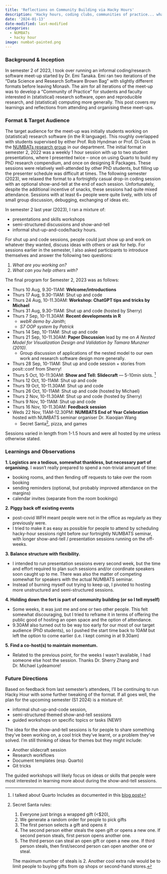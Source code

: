 ```yaml
---
title: 'Reflections on Community Building via Hacky Hours'
description: 'Hacky hours, coding clubs, communities of practice... whatever you call them, here are some reflections on organising and growing an internal community around research software and open science.'
date: '2024-01-13'
date-modified: last-modified
categories:
  - NUMBATs
  - hacky hour
image: numbat-painted.png
---
```


### Background & Inception

In semester 2 of 2023, I took over running an informal coding/research software meet-up started by Dr. Emi Tanaka. Emi ran two iterations of the "Data Science and Research Software Brown Bag" with slightly different formats before leaving Monash. The aim for all iterations of the meet-up was to develop a "Community of Practice" for students and faculty interested in (statistical) research software, open and reproducible research, and (statistical) computing more generally. This post covers my learnings and reflections from attending and organising these meet-ups.

### Format & Target Audience

The target audience for the meet-up was initially students working on (statistical) research software (in the R language). This roughly overlapped with students supervised by either Prof. Rob Hyndman or Prof. Di Cook in the [NUMBATs research group](https://numbat.space) in our department. The initial format in semester 2, 2022 was a weekly 1 hour session with up to two student presentations, where I presented twice -- once on using Quarto to build my PhD research compendium, and once on designing R Packages. These sessions were relatively well-attended by other PhD students, but filling up the presenter schedule was difficult at times. The following semester (2023), we relaxed the format to a fortnightly casual drop-in coding session with an optional show-and-tell at the end of each session. Unfortunately, despite the additional incentive of snacks, these sessions had quite mixed attendance. Sessions with at least 6+ people were quite lively, with lots of small group discussion, debugging, exchanging of ideas etc.

In semester 2 last year (2023), I ran a mixture of:

- presentations and skills workshops
- semi-structured discussions and show-and-tell
- informal shut-up-and-code/hacky hours.

For shut up and code sessions, people could just show up and work on whatever they wanted, discuss ideas with others or ask for help. For sessions earlier in the semester, I also asked participants to introduce themselves and answer the following two questions:

1. _What are you working on?_
2. _What can you help others with?_

The final program for Semester 2, 2023 was as follows:

- Thurs 10 Aug, 9.30-11AM: **Welcome/introductions**
- Thurs 17 Aug, 9.30-11AM: Shut up and code
- Thurs 24 Aug, 10-11.30AM: **Workshop: ChatGPT tips and tricks by Michael**
- Thurs 31 Aug, 9.30-11AM: Shut up and code (hosted by Sherry)
- Thurs 7 Sep, 10-11.30AM: **Recent developments in R**
    - _webR demo by Janith_;
    - _S7 OOP system by Patrick_
- Thurs 14 Sep, 10-11AM: Shut up and code
- Thurs 21 Sep, 10-11.30AM: **Paper Discussion** lead by me on _A Nested Model for Visualization Design and Validation by Tamara Munzner (2010)._
    - Group discussion of applications of the nested model to our own work and research software design more generally.
- Thurs 28 Sep, 10-11AM: Shut up and code session + stories from posit::conf from Sherry!
- Thurs 5 Oct, 10-11:30AM: **Show and Tell: Slidecraft**
    — 5-10min slots. ^[I talked about Quarto Includes as documented in this [blog post](https://www.cynthiahqy.com/posts/slides-quarto-includes/)]
- Thurs 12 Oct, 10-11AM: Shut up and code
- Thurs 19 Oct, 10-11.30AM: Shut up and code
- Thurs 26 Oct, 10-11AM: Shut up and code (hosted by Michael)
- Thurs 2 Nov, 10-11.30AM: Shut up and code (hosted by Sherry)
- Thurs 9 Nov, 10-11AM: Shut up and code
- Thurs 16 Nov, 10-11.30AM: **Feedback session**
- Weds 22 Nov, 11AM-12.30PM: **NUMBATS End of Year Celebration** hosted with NUMBATS seminar organiser Dr. Xiaoqian Wang
    - Secret Santa[^longnote], pizza, and games

[^longnote]: Secret Santa rules:

    1. Everyone just brings a wrapped gift (<$20),
    2. We generate a random order for people to pick gifts
    3. The first person selects a gift and opens it
    4. The second person either steals the open gift or opens a new one. If second person steals, first person opens another one.
    3. The third person can steal an open gift or open a new one. If third person steals, then first/second person can open another one or steal.

    The maximum number of steals is 2. Another cool extra rule would be to limit people to buying gifts from op shops or second-hand stores.

Sessions varied in length from 1-1.5 hours and were all hosted by me unless otherwise stated.

### Learnings and Observations

**1. Logistics are a tedious, somewhat thankless, but necessary part of organising.** I wasn't really prepared to spend a non-trivial amount of time:

- booking rooms, and then fending off requests to take over the room booking
- sending reminders (optional, but probably improved attendance on the margins)
- calendar invites (separate from the room bookings)

**2. Piggy back off existing events**

- post-covid WFH meant people were not in the office as regularly as they previously were.
- I tried to make it as easy as possible for people to attend by scheduling hacky-hour sessions right before our fortnightly NUMBATS seminar, with longer show-and-tell / presentation sessions running on the off-weeks.

**3. Balance structure with flexibility.**

- I intended to run presentation sessions every second week, but the time and effort required to plan such sessions and/or coordinate speakers soon caught up to me. There was also the matter of competing somewhat for speakers with the actual NUMBATS seminar.
- Instead of burning myself out trying to keep up, I pivoted to hosting more unstructured and semi-structured sessions.

**4. Holding down the fort is part of community building (or so I tell myself)**

- Some weeks, it was just me and one or two other people. This felt somewhat discouraging, but I tried to reframe it in terms of offering the public good of hosting an open space and the option of attendance.
- 9.30AM also turned out to be way too early for our most of our target audience (PhD students), so I pushed the start time back to 10AM but left the option to come earlier (i.e. I kept coming in at 9.30am)

**5. Find a co-host(s) to maintain momentum.**

- Related to the previous point, for the weeks I wasn't available, I had someone else host the session. Thanks Dr. Sherry Zhang and Dr. Michael Lydeamore!

### Future Directions

Based on feedback from last semester's attendees, I'll be continuing to run Hacky Hour with some further tweaking of the format. If all goes well, the plan for the upcoming semester (S1 2024) is a mixture of:

- informal shut-up-and-code session,
- semi-structured themed show-and-tell sessions
- guided workshops on specific topics or tasks (NEW!)

The idea for the show-and-tell sessions is for people to share something they've been working on, a cool trick they've learnt, or a problem they've solved. I'm still thinking of ideas for themes but they might include:

- Another slidecraft session
- Research workflows
- Document templates (esp. Quarto)
- Git tricks

The guided workshops will likely focus on ideas or skills that people were most interested in learning more about during the show-and-tell sessions.